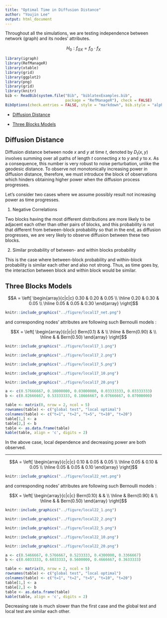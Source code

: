 ```yaml
---
title: "Optimal Time in Diffusion Distance"
author: "Youjin Lee"
output: html_document
---
```


Throughout all the simulations, we are testing independence between network (graph) and its nodes' attributes.

$$H_{0} : f_{GX} = f_{G} \cdot f_{X}$$


```r
library(igraph)
library(RefManageR)
library(xtable)
library(grid)
library(ggplot2)
library(png)
library(grid)
library(knitr)
bib <- ReadBib(system.file("Bib", "biblatexExamples.bib", 
                           package = "RefManageR"), check = FALSE)
BibOptions(check.entries = FALSE, style = "markdown", bib.style = "alphabetic", cite.style = 'alphabetic')
```

- [Diffusion Distance](# Diffusion Distance)

- [Three Blocks Models](# Three Blocks Models)


## Diffusion Distance
<a name=" Diffusion Distance"/>

Diffusion distance between node $x$ and $y$ at time $t$, denoted by $D_{t}(x,y)$ involves summing over all paths of length $t$ connecting $x$ to $y$ and $y$ to $x$. As a consequence, this number is very robust to noise perturbation, unlike the geodesic distance. To observe not monotonically increasing power in diffusion distance, therefore, we must introduce the block of observations which hinders obtaining higher power when the diffusion process progresses.

Let's consider two cases where we assume possibly result not increasing power as time progresses. 

(1) Negative Correlations

Two blocks having the most different distributions are more likely to be adjacent each other than other pairs of blocks, and this probability is not that different from between-block probability so that in the end, as diffusion progresses, we are very likely to observe diffusion between these two blocks. 


(2) Similar probability of between- and within blocks probability 

This is the case where between-block probability and within-block probability is similar each other and also not strong. Thus, as time goes by, the interaction between block and within block would be similar. 



## Three Blocks Models
<a name=" Three Blocks Models"/>


$$A = \left[  \begin{array}{c|c|c} 0.30 & 0.20 & 0.05 \\ \hline 0.20 & 0.30 & 0.05 \\ \hline 0.05 & 0.05 & 0.30 \end{array} \right]$$

```r
knitr::include_graphics("../figure/local17_net.png")
```


and corresponding nodes' attributes are following such Bernoulli models :


$$X = \left[  \begin{array}{c|c|c} Bern(0.1) &  &  \\ \hline  & Bern(0.90) &  \\ \hline  &  & Bern(0.50) \end{array} \right]$$


```r
knitr::include_graphics("../figure/local17_1.png")
```
```r
knitr::include_graphics("../figure/local17_2.png")
```
```r
knitr::include_graphics("../figure/local17_5.png")
```
```r
knitr::include_graphics("../figure/local17_10.png")
```
```r
knitr::include_graphics("../figure/local17_20.png")
```


```r
a <- c(0.57666667, 0.10000000, 0.03000000, 0.03333333, 0.03333333)
b <- c(0.82666667, 0.53333333, 0.18666667, 0.07666667, 0.07000000)

table <- matrix(0, nrow = 2, ncol = 5)
rownames(table) <- c("global test", "local optimal")
colnames(table) <- c("t=1", "t=2", "t=5", "t=10", "t=20")
table[1,] <- a
table[2,] <- b
table <- as.data.frame(table)
kable(table, align = 'c', digits = 2)
```

In the above case, local dependence and decreasing power are both observed.


<hr />


$$A = \left[  \begin{array}{c|c|c} 0.10 & 0.05 & 0.05 \\ \hline 0.05 & 0.10 & 0.05 \\ \hline 0.05 & 0.05 & 0.10 \end{array} \right]$$

```r
knitr::include_graphics("../figure/local22_net.png")
```


and corresponding nodes' attributes are following such Bernoulli models :


$$X = \left[  \begin{array}{c|c|c} Bern(0.10) &  &  \\ \hline  & Bern(0.90) &  \\ \hline  &  & Bern(0.50) \end{array} \right]$$


```r
knitr::include_graphics("../figure/local22_1.png")
```
```r
knitr::include_graphics("../figure/local22_2.png")
```
```r
knitr::include_graphics("../figure/local22_5.png")
```
```r
knitr::include_graphics("../figure/local22_10.png")
```
```r
knitr::include_graphics("../figure/local22_20.png")
```


```r
a <- c(0.5466667, 0.5766667, 0.5233333, 0.4300000, 0.3366667)
b <- c(0.6033333, 0.6033333, 0.5600000, 0.4666667, 0.3633333)

table <- matrix(0, nrow = 2, ncol = 5)
rownames(table) <- c("global test", "local optimal")
colnames(table) <- c("t=1", "t=2", "t=5", "t=10", "t=20")
table[1,] <- a
table[2,] <- b
table <- as.data.frame(table)
kable(table, align = 'c', digits = 2)
```

Decreasing rate is much slower than the first case and the global test and local test are similar each other.


